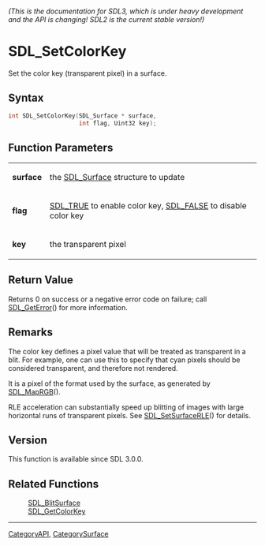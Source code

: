 ====== (This is the documentation for SDL3, which is under heavy development and the API is changing! SDL2 is the current stable version!) ======
= SDL_SetColorKey =

Set the color key (transparent pixel) in a surface.

== Syntax ==

<syntaxhighlight lang='c'>
int SDL_SetColorKey(SDL_Surface * surface,
                    int flag, Uint32 key);
</syntaxhighlight>

== Function Parameters ==

{|
|'''surface'''
|the [[SDL_Surface]] structure to update
|-
|'''flag'''
|[[SDL_TRUE]] to enable color key, [[SDL_FALSE]] to disable color key
|-
|'''key'''
|the transparent pixel
|}

== Return Value ==

Returns 0 on success or a negative error code on failure; call
[[SDL_GetError]]() for more information.

== Remarks ==

The color key defines a pixel value that will be treated as transparent in
a blit. For example, one can use this to specify that cyan pixels should be
considered transparent, and therefore not rendered.

It is a pixel of the format used by the surface, as generated by
[[SDL_MapRGB]]().

RLE acceleration can substantially speed up blitting of images with large
horizontal runs of transparent pixels. See [[SDL_SetSurfaceRLE]]() for
details.

== Version ==

This function is available since SDL 3.0.0.

== Related Functions ==

:[[SDL_BlitSurface]]
:[[SDL_GetColorKey]]

----
[[CategoryAPI]], [[CategorySurface]]


